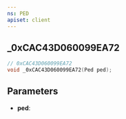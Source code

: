 ```yaml
---
ns: PED
apiset: client
---
```

## _0xCAC43D060099EA72

```c
// 0xCAC43D060099EA72
void _0xCAC43D060099EA72(Ped ped);
```


## Parameters
* **ped**: